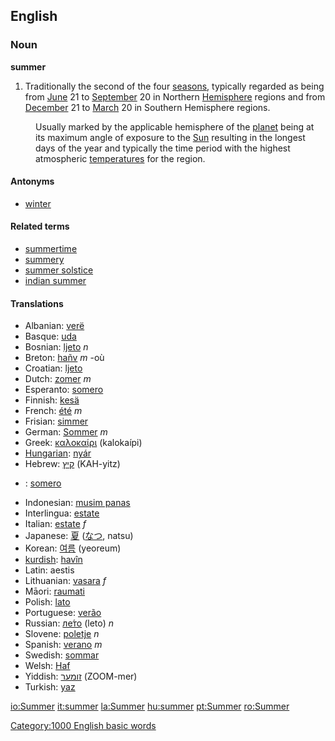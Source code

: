 ==English==

===Noun===
'''summer'''
# Traditionally the second of the four [[season]]s, typically regarded as being from [[June]] 21 to [[September]] 20 in Northern [[Hemisphere]] regions and from [[December]] 21 to [[March]] 20 in Southern Hemisphere regions.
:Usually marked by the applicable hemisphere of the [[planet]] being at its maximum angle of exposure to the [[Sun]] resulting in the longest days of the year and  typically the time period with the highest atmospheric [[temperature]]s for the region. 

====Antonyms====
*[[winter]]

====Related terms====
*[[summertime]]
*[[summery]]
*[[summer solstice]]
*[[indian summer]]

==== Translations ====
*Albanian: [[verë]]
*Basque: [[uda]]
*Bosnian: [[ljeto]] ''n''
*Breton: [[hañv]] ''m'' -où
*Croatian: [[ljeto]]
*Dutch: [[zomer]] ''m''
*Esperanto: [[somero]]
*Finnish: [[kesä]]
*French: [[été]] ''m''
*Frisian: [[simmer]]
*German: [[Sommer]] ''m''
*Greek: [[καλοκαίρι]] (kalokaípi)
*[[Hungarian]]: [[nyár]]
*Hebrew: [[קיץ]] (KAH-yitz)
* {{io}} : [[somero]]
*Indonesian: [[musim panas]]
*Interlingua: [[estate]]
*Italian: [[estate]] ''f''
*Japanese: [[夏]] ([[なつ]], natsu)
*Korean: [[여름]] (yeoreum)
*[[kurdish]]: [[havîn]]
*Latin: aestis
*Lithuanian: [[vasara]] ''f''
*Māori: [[raumati]]
*Polish: [[lato]]
*Portuguese: [[verão]]
*Russian: [[лето|ле́то]] (leto) ''n''
*Slovene: [[poletje]] ''n''
*Spanish: [[verano]] ''m''
*Swedish: [[sommar]]
*Welsh: [[Haf]]
*Yiddish: [[זומער]] (ZOOM-mer)
*Turkish: [[yaz]]

[[Category:1000 English basic words]]

[[io:Summer]]
[[it:summer]]
[[la:Summer]]
[[hu:summer]]
[[pt:Summer]]
[[ro:Summer]]